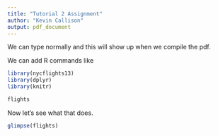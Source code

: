 ```yaml
---
title: "Tutorial 2 Assignment"
author: "Kevin Callison"
output: pdf_document
---
```


We can type normally and this will show up when we compile the pdf.

We can add R commands like 

```r
library(nycflights13)
library(dplyr)
library(knitr)

flights
```

Now let's see what that does.

```r
glimpse(flights)
```
